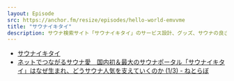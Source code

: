 ```yaml
---
layout: Episode
src: https://anchor.fm/resize/episodes/hello-world-emvvme
title: "サウナイキタイ"
description: サウナ検索サイト「サウナイキタイ」のサービス設計、グッズ、サウナの良さについて話しました。
---
```


- [サウナイキタイ](https://sauna-ikitai.com/)
- [ネットでつながるサウナ愛　国内初＆最大のサウナポータル「サウナイキタイ」はなぜ生まれ、どうサウナ人気を支えていくのか (1/3) - ねとらぼ](https://nlab.itmedia.co.jp/nl/articles/1901/13/news003.html)
